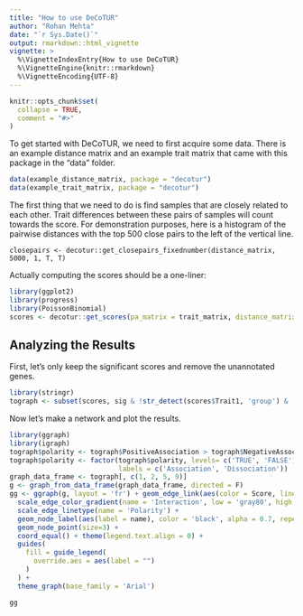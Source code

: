 ```yaml
---
title: "How to use DeCoTUR"
author: "Rohan Mehta"
date: "`r Sys.Date()`"
output: rmarkdown::html_vignette
vignette: >
  %\VignetteIndexEntry{How to use DeCoTUR}
  %\VignetteEngine{knitr::rmarkdown}
  %\VignetteEncoding{UTF-8}
---
```


```r
knitr::opts_chunk$set(
  collapse = TRUE,
  comment = "#>"
)
```

To get started with DeCoTUR, we need to first acquire some data. There is an example distance matrix and an example trait matrix that came with this package in the "data" folder.
```r
data(example_distance_matrix, package = "decotur")
data(example_trait_matrix, package = "decotur")
```

The first thing that we need to do is find samples that are closely related to each other. Trait differences between these pairs of samples will count towards the score. For demonstration purposes, here is a histogram of the pairwise distances with the top 500 close pairs to the left of the vertical line.

```
closepairs <- decotur::get_closepairs_fixednumber(distance_matrix, 5000, 1, T, T)
```

Actually computing the scores should be a one-liner:
```r
library(ggplot2)
library(progress)
library(PoissonBinomial)
scores <- decotur::get_scores(pa_matrix = trait_matrix, distance_matrix = distance_matrix, closepair_method = 'fixednumber', closepair_params = list(500, 1, T), blocksize = 100, downweight = TRUE, withsig = TRUE, verbose = TRUE, version = 'speed')
```

## Analyzing the Results
First, let's only keep the significant scores and remove the unannotated genes.
```r
library(stringr)
tograph <- subset(scores, sig & !str_detect(scores$Trait1, 'group') & !str_detect(scores$Trait2, 'group'))
```
Now let's make a network and plot the results.
```r
library(ggraph)
library(igraph)
tograph$polarity <- tograph$PositiveAssociation > tograph$NegativeAssociation
tograph$polarity <- factor(tograph$polarity, levels= c('TRUE', 'FALSE'),
                           labels = c('Association', 'Dissociation'))
graph_data_frame <- tograph[, c(1, 2, 5, 9)]
g <- graph_from_data_frame(graph_data_frame, directed = F)
gg <- ggraph(g, layout = 'fr') + geom_edge_link(aes(color = Score, linetype = polarity), width = 1) +
  scale_edge_color_gradient(name = 'Interaction', low = 'gray80', high = 'black') +
  scale_edge_linetype(name = 'Polarity') +
  geom_node_label(aes(label = name), color = 'black', alpha = 0.7, repel = T) +
  geom_node_point(size=3) +
  coord_equal() + theme(legend.text.align = 0) +
  guides(
    fill = guide_legend(
      override.aes = aes(label = "")
    )
  ) + 
  theme_graph(base_family = 'Arial')
```
```r
gg
```

